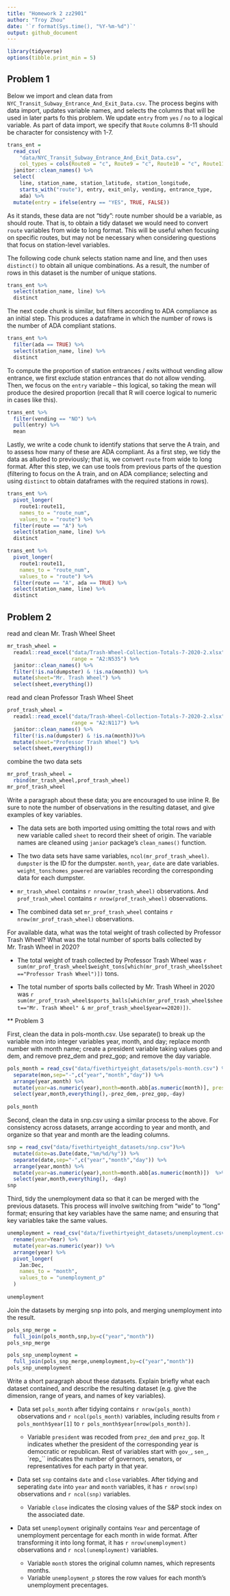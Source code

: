 ```yaml
---
title: "Homework 2 zz2901"
author: "Troy Zhou"
date: '`r format(Sys.time(), "%Y-%m-%d")`'
output: github_document
---
```


```r
library(tidyverse)
options(tibble.print_min = 5)
```

## Problem 1

Below we import and clean data from `NYC_Transit_Subway_Entrance_And_Exit_Data.csv`. The process begins with data import, updates variable names, and selects the columns that will be used in later parts fo this problem. We update `entry` from `yes` / `no` to a logical variable. As part of data import, we specify that `Route` columns 8-11 should be character for consistency with 1-7.

```r
trans_ent = 
  read_csv(
    "data/NYC_Transit_Subway_Entrance_And_Exit_Data.csv",
    col_types = cols(Route8 = "c", Route9 = "c", Route10 = "c", Route11 = "c")) %>% 
  janitor::clean_names() %>% 
  select(
    line, station_name, station_latitude, station_longitude, 
    starts_with("route"), entry, exit_only, vending, entrance_type, 
    ada) %>% 
  mutate(entry = ifelse(entry == "YES", TRUE, FALSE))
```

As it stands, these data are not "tidy": route number should be a variable, as should route. That is, to obtain a tidy dataset we would need to convert `route` variables from wide to long format. This will be useful when focusing on specific routes, but may not be necessary when considering questions that focus on station-level variables. 

The following code chunk selects station name and line, and then uses `distinct()` to obtain all unique combinations. As a result, the number of rows in this dataset is the number of unique stations.

```r
trans_ent %>% 
  select(station_name, line) %>% 
  distinct
```

The next code chunk is similar, but filters according to ADA compliance as an initial step. This produces a dataframe in which the number of rows is the number of ADA compliant stations. 

```r
trans_ent %>% 
  filter(ada == TRUE) %>% 
  select(station_name, line) %>% 
  distinct
```

To compute the proportion of station entrances / exits without vending allow entrance, we first exclude station entrances that do not allow vending. Then, we focus on the `entry` variable -- this logical, so taking the mean will produce the desired proportion (recall that R will coerce logical to numeric in cases like this).

```r
trans_ent %>% 
  filter(vending == "NO") %>% 
  pull(entry) %>% 
  mean
```

Lastly, we write a code chunk to identify stations that serve the A train, and to assess how many of these are ADA compliant. As a first step, we tidy the data as alluded to previously; that is, we convert `route` from wide to long format. After this step, we can use tools from previous parts of the question (filtering to focus on the A train, and on ADA compliance; selecting and using `distinct` to obtain dataframes with the required stations in rows).

```r
trans_ent %>% 
  pivot_longer(
    route1:route11,
    names_to = "route_num",
    values_to = "route") %>% 
  filter(route == "A") %>% 
  select(station_name, line) %>% 
  distinct

trans_ent %>% 
  pivot_longer(
    route1:route11,
    names_to = "route_num",
    values_to = "route") %>% 
  filter(route == "A", ada == TRUE) %>% 
  select(station_name, line) %>% 
  distinct
```

## Problem 2

read and clean Mr. Trash Wheel Sheet

```r
mr_trash_wheel = 
  readxl::read_excel("data/Trash-Wheel-Collection-Totals-7-2020-2.xlsx", sheet="Mr. Trash Wheel",
                     range = "A2:N535") %>%
  janitor::clean_names() %>%
  filter(!is.na(dumpster) & !is.na(month)) %>% 
  mutate(sheet="Mr. Trash Wheel") %>% 
  select(sheet,everything())
```

read and clean Professor Trash Wheel Sheet

```r
prof_trash_wheel = 
  readxl::read_excel("data/Trash-Wheel-Collection-Totals-7-2020-2.xlsx", sheet="Professor Trash Wheel", 
                     range = "A2:N117") %>%
  janitor::clean_names() %>%
  filter(!is.na(dumpster) & !is.na(month))%>% 
  mutate(sheet="Professor Trash Wheel") %>% 
  select(sheet,everything())
```

combine the two data sets

```r
mr_prof_trash_wheel =
  rbind(mr_trash_wheel,prof_trash_wheel)
mr_prof_trash_wheel
```

Write a paragraph about these data; you are encouraged to use inline R. Be sure to note the number of observations in the resulting dataset, and give examples of key variables.

* The data sets are both imported using omitting the total rows and with new variable called `sheet` to record their sheet of origin. The variable names are cleaned using `janior` package's `clean_names()` function. 

* The two data sets have same variables, `ncol(mr_prof_trash_wheel)`. `dumpster` is the ID for the dumpster. `month`, `year`, `date` are date variables. `weight_tons`:`homes_powered` are variables recording the corresponding data for each dumpster. 

* `mr_trash_wheel` contains ``r nrow(mr_trash_wheel)`` observations. And `prof_trash_wheel` contains ``r nrow(prof_trash_wheel)`` observations.

* The combined data set `mr_prof_trash_wheel` contains ``r nrow(mr_prof_trash_wheel)`` observations.

For available data, what was the total weight of trash collected by Professor Trash Wheel? What was the total number of sports balls collected by Mr. Trash Wheel in 2020?

* The total weight of trash collected by Professor Trash Wheel was ``r sum(mr_prof_trash_wheel$weight_tons[which(mr_prof_trash_wheel$sheet=="Professor Trash Wheel")])`` tons.

* The total number of sports balls collected by Mr. Trash Wheel in 2020 was ``r sum(mr_prof_trash_wheel$sports_balls[which(mr_prof_trash_wheel$sheet=="Mr. Trash Wheel" & mr_prof_trash_wheel$year==2020)])``.


** Problem 3

First, clean the data in pols-month.csv. Use separate() to break up the variable mon into integer variables year, month, and day; replace month number with month name; create a president variable taking values gop and dem, and remove prez_dem and prez_gop; and remove the day variable.

```r
pols_month = read_csv("data/fivethirtyeight_datasets/pols-month.csv") %>% 
  separate(mon,sep="-",c("year","month","day")) %>%
  arrange(year,month) %>% 
  mutate(year=as.numeric(year),month=month.abb[as.numeric(month)], president=recode(prez_dem,`0`="gop",`1`="dem"))  %>% 
  select(year,month,everything(),-prez_dem,-prez_gop,-day)  
  
pols_month
```


Second, clean the data in snp.csv using a similar process to the above. For consistency across datasets, arrange according to year and month, and organize so that year and month are the leading columns.

```r
snp = read_csv("data/fivethirtyeight_datasets/snp.csv")%>% 
  mutate(date=as.Date(date,"%m/%d/%y")) %>% 
  separate(date,sep="-",c("year","month","day")) %>%
  arrange(year,month) %>% 
  mutate(year=as.numeric(year),month=month.abb[as.numeric(month)])  %>% 
  select(year,month,everything(), -day)  
snp
```


Third, tidy the unemployment data so that it can be merged with the previous datasets. This process will involve switching from “wide” to “long” format; ensuring that key variables have the same name; and ensuring that key variables take the same values.

```r
unemployment = read_csv("data/fivethirtyeight_datasets/unemployment.csv") %>% 
  rename(year=Year) %>% 
  mutate(year=as.numeric(year)) %>% 
  arrange(year) %>% 
  pivot_longer(
    Jan:Dec,
    names_to = "month",
    values_to = "unemployment_p"
  ) 
  
unemployment

```


Join the datasets by merging snp into pols, and merging unemployment into the result.

```r
pols_snp_merge = 
  full_join(pols_month,snp,by=c("year","month"))
pols_snp_merge

pols_snp_unemployment = 
  full_join(pols_snp_merge,unemployment,by=c("year","month"))
pols_snp_unemployment
```


Write a short paragraph about these datasets. Explain briefly what each dataset contained, and describe the resulting dataset (e.g. give the dimension, range of years, and names of key variables).

* Data set `pols_month` after tidying contains ``r nrow(pols_month)`` observations and ``r ncol(pols_month)`` variables, including results from ``r pols_month$year[1]`` to ``r pols_month$year[nrow(pols_month)]``. 

  * Variable `president` was recoded from `prez_dem` and `prez_gop`. It indicates whether the president of the corresponding year is democratic or republican. Rest of variables start with `gov_`, `sen_`, `rep_`` indicates the number of governors, senators, or representatives for each party in that year.
  
* Data set `snp` contains `date` and `close` variables. After tidying and seperating `date` into `year` and `month` variables, it has ``r nrow(snp)`` observations and ``r ncol(snp)`` variables.

  * Variable `close` indicates the closing values of the S&P stock index on the associated date.
  
* Data set `unemployment` originally contains `Year` and percentage of unemployment percentage for each month in wide format. After transforming it into long format, it has ``r nrow(unemployment)`` observations and ``r ncol(unemployment)`` variables.

  * Variable `month` stores the original column names, which represents months. 
  * Variable `unemployment_p` stores the row values for each month's unemployment precentages.

